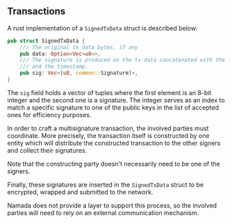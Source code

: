 
## Transactions

A rust implementation of a `SignedTxData` struct is described below:

```rust
pub struct SignedTxData {
    /// The original tx data bytes, if any
    pub data: Option<Vec<u8>>,
    /// The signature is produced on the tx data concatenated with the tx code
    /// and the timestamp.
    pub sig: Vec<(u8, common::Signature)>,
}
```

The `sig` field holds a vector of tuples where the first element is an 8-bit integer and the second one is a signature. The integer serves as an index to match a specific signature to one of the public keys in the list of accepted ones for efficiency purposes.

In order to craft a multisignature transaction, the involved parties must coordinate. More precisely, the transaction itself is constructed by one entity which will distribute the constructed transaction to the other signers and collect their signatures. 

<Callout type="info">
Note that the constructing party doesn't necessarily need to be one of the signers. 
</Callout>

Finally, these signatures are inserted in the `SignedTxData` struct to be encrypted, wrapped and submitted to the network.

Namada does not provide a layer to support this process, so the involved parties will need to rely on an external communication mechanism.